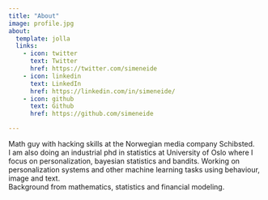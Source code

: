 ```yaml
---
title: "About"
image: profile.jpg
about:
  template: jolla
  links:
    - icon: twitter
      text: Twitter
      href: https://twitter.com/simeneide
    - icon: linkedin
      text: LinkedIn
      href: https://linkedin.com/in/simeneide/
    - icon: github
      text: Github
      href: https://github.com/simeneide

---
```

Math guy with hacking skills at the Norwegian media company Schibsted.  
I am also doing an industrial phd in statistics at University of Oslo where I focus on personalization, bayesian statistics and bandits. 
Working on personalization systems and other machine learning tasks using behaviour, image and text.  
Background from mathematics, statistics and financial modeling.
